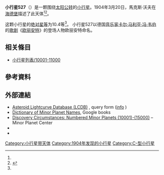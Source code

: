 {{Infobox planet
 | minorplanet     = yes
 | name            = 527 Euryanthe
 | background      = #D6D6D6
 | image = 
 | image_size      = 
 | caption         =
 | discovery_ref   =  <ref name="MPC-object" />
 | discoverer      = [[馬克斯·沃夫|馬克斯·沃夫]]
 | discovery_site  = [[海德堡|海德堡]]
 | discovered      = 1904年3月20日
 | mpc_name        = 527 Euryanthe
 | alt_names       = 527 Euryanthe
 | pronounced      = 
 | named_after     = <ref name="MPC-object" />
 | mp_category     = [[主帶小行星|主帶小行星]] <ref name="MPC-object" /><ref name="jpldata" />
 | orbit_ref       = <ref name="a">[http://ssd.jpl.nasa.gov/sbdb.cgi?sstr=527 527] {{Wayback|url=http://ssd.jpl.nasa.gov/sbdb.cgi?sstr=527 |date=20160118122601 }}，小行星數據庫瀏覽器（JPL Small-Body Database Browser）－[[美国国家航空航天局|美国国家航空航天局]]喷气推进实验室</ref>
 | epoch           = 2018-03-23.0（[[儒略日|JD]] 2458200.5）
 | uncertainty     = 0
 | observation_arc = 
 | aphelion = {{convert|3.135|AU|km|3|abbr=on|lk=out}}
 | perihelion      = {{convert|2.3172467|AU|km|3|abbr=on}}
 | semimajor       = 2.7259245
 | eccentricity    = 0.1499226
 | period          = 4.5[[儒略年|yr]]
 | mean_anomaly    = 16.29764[[度|°]]
 | mean_motion     = {{Deg2DMS|0.21899450|sup=ms}} / day
 | inclination     = 9.65981
 | asc_node        = 120.51423°
 | arg_peri        = 203.89611
 | mean_diameter   = 
 | rotation        = 
 | albedo          =
 | spectral_type   =
 | abs_magnitude   = 10.4<ref name="jpldata" />
}}
'''小行星527'''（{{lang-en|527 Euryanthe}}）是一颗围绕[[太阳|太阳]][[公转|公转]]的[[小行星|小行星]]。1904年3月20日，馬克斯·沃夫在[[海德堡|海德堡]]描述了此天体<ref name="a" /><ref>{{cite news|title=小行星列表|url=http://cfa-www.harvard.edu/iau/lists/NumberedMPs.txt|accessdate=2018-10-19|newspaper=哈佛大学|archive-date=2008-05-17|archive-url=https://web.archive.org/web/20080517010638/http://cfa-www.harvard.edu/iau/lists/NumberedMPs.txt|dead-url=no}}</ref>。

这颗小行星的[[绝对星等|绝对星等]]为10.4等<ref name="a" />。
小行星527以德国[[音乐家|音乐家]][[卡尔·马利亚·冯·韦伯|卡尔·马利亚·冯·韦伯]]的[[歌剧|歌剧]]《[[欧丽安特|欧丽安特]]》的登场人物欧丽安特命名。

== 相关條目 ==
*[[小行星列表/10001-11000|小行星列表/10001-11000]]

== 參考資料 ==
{{reflist|refs=

<ref name="jpldata">{{cite web
 |type         = 2018-01-26 last obs.
 |title        = JPL Small-Body Database Browser:527 Euryanthe-527 Euryanthe
 |url          = https://ssd.jpl.nasa.gov/sbdb.cgi?sstr=527
 |publisher    = [[Jet_Propulsion_Laboratory|Jet Propulsion Laboratory]]
 |accessdate   = 28 March 2018
 |archive-date = 2020-08-03
 |archive-url  = https://web.archive.org/web/20200803105515/https://ssd.jpl.nasa.gov/sbdb.cgi?sstr=527
 |dead-url     = no
}}</ref>

<ref name="MPC-object">{{cite web
  |title      = 527 Euryanthe
  |work      = Minor Planet Center
  |url      = https://www.minorplanetcenter.net/db_search/show_object?object_id=527
  |accessdate      = 28 March 2018
  |archive-date      = 2016-03-04
  |archive-url      = https://web.archive.org/web/20160304092245/http://minorplanetcenter.net/db_search/show_object?object_id=527
  |dead-url      = no
  }}</ref>

}}

==  外部連結 ==
* [http://www.minorplanet.info/PHP/lcdbsummaryquery.php Asteroid Lightcurve Database (LCDB)] {{Wayback|url=http://www.minorplanet.info/PHP/lcdbsummaryquery.php |date=20171210173955 }}, query form ([http://www.minorplanet.info/lightcurvedatabase.html info] {{Wayback|url=http://www.minorplanet.info/lightcurvedatabase.html |date=20171216050541 }})
* [https://books.google.com/books?id=aeAg1X7afOoC&pg Dictionary of Minor Planet Names], Google books
* [http://www.minorplanetcenter.net/iau/lists/NumberedMPs010001.html Discovery Circumstances: Numbered Minor Planets (10001)-(15000)] {{Wayback|url=http://www.minorplanetcenter.net/iau/lists/NumberedMPs010001.html |date=20180612162317 }} – Minor Planet Center
* {{AstDys|527}}
* {{JPL small body}}

{{Minor Planet Number|[[小行星526|小行星526]]|[[小行星528|小行星528]]}}
{{小天体}}

[[Category:小行星带天体|Category:小行星带天体]]
[[Category:1904年发现的小行星|Category:1904年发现的小行星]]
[[Category:C-型小行星|Category:C-型小行星]]